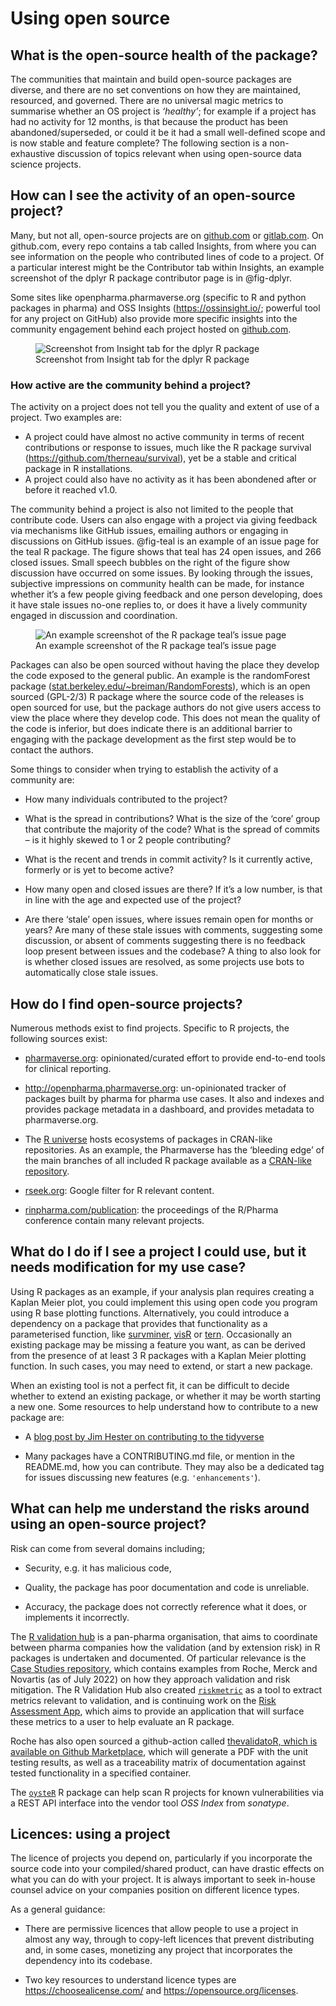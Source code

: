 # Using open source

## What is the open-source health of the package? 

The communities that maintain and build open-source packages are diverse, and there are no set conventions on how they are maintained, resourced, and governed. There are no universal magic metrics to summarise whether an OS project is _'healthy'_; for example if a project has had no activity for 12 months, is that because the product has been abandoned/superseded, or could it be it had a small well-defined scope and is now stable and feature complete? The following section is a non-exhaustive discussion of topics relevant when using open-source data science projects. 

## How can I see the activity of an open-source project? 

Many, but not all, open-source projects are on [github.com](https://github.com) or [gitlab.com](https://gitlab.com). On github.com, every repo contains a tab called Insights, from where you can see information on the people who contributed lines of code to a project. Of a particular interest might be the Contributor tab within Insights, an example screenshot of the dplyr R package contributor page is in @fig-dplyr.  

Some sites like openpharma.pharmaverse.org (specific to R and python packages in pharma) and OSS Insights (<https://ossinsight.io/>; powerful tool for any project on GitHub) also provide more specific insights into the community engagement behind each project hosted on [github.com](https://github.com/). 

![Screenshot from Insight tab for the dplyr R package](assets/ghdplyr.png){#fig-dplyr}

### How active are the community behind a project? 

The activity on a project does not tell you the quality and extent of use of a project. Two examples are:

- A project could have almost no active community in terms of recent contributions or response to issues, much like the R package survival (<https://github.com/therneau/survival>), yet be a stable and critical package in R installations. 
- A project could also have no activity as it has been abondened after or before it reached v1.0.

The community behind a project is also not limited to the people that contribute code. Users can also engage with a project via giving feedback via mechanisms like GitHub issues, emailing authors or engaging in discussions on GitHub issues. @fig-teal is an example of an issue page for the teal R package. The figure shows that teal has 24 open issues, and 266 closed issues. Small speech bubbles on the right of the figure show discussion have occurred on some issues. By looking through the issues, subjective impressions on community health can be made, for instance whether it's a few people giving feedback and one person developing, does it have stale issues no-one replies to, or does it have a lively community engaged in discussion and coordination.

![An example screenshot of the R package teal's issue page](assets/teal.png){#fig-teal}

Packages can also be open sourced without having the place they develop the code exposed to the general public. An example is the randomForest package ([stat.berkeley.edu/\~breiman/RandomForests](https://www.stat.berkeley.edu/~breiman/RandomForests/)), which is an open sourced (GPL-2/3) R package where the source code of the releases is open sourced for use, but the package authors do not give users access to view the place where they develop code. This does not mean the quality of the code is inferior, but does indicate there is an additional barrier to engaging with the package development as the first step would be to contact the authors.  

Some things to consider when trying to establish the activity of a community are: 

-   How many individuals contributed to the project? 

-   What is the spread in contributions? What is the size of the 'core' group that contribute the majority of the code? What is the spread of commits -- is it highly skewed to 1 or 2 people contributing? 

-   What is the recent and trends in commit activity? Is it currently active, formerly or is yet to become active? 

-   How many open and closed issues are there? If it's a low number, is that in line with the age and expected use of the project? 

-   Are there 'stale' open issues, where issues remain open for months or years? Are many of these stale issues with comments, suggesting some discussion, or absent of comments suggesting there is no feedback loop present between issues and the codebase? A thing to also look for is whether closed issues are resolved, as some projects use bots to automatically close stale issues. 

## How do I find open-source projects? 

Numerous methods exist to find projects. Specific to R projects, the following sources exist: 

-   [pharmaverse.org](http://pharmaverse.org): opinionated/curated effort to provide end-to-end tools for clinical reporting. 

-   <http://openpharma.pharmaverse.org>: un-opinionated tracker of packages built by pharma for pharma use cases. It also and indexes and provides package metadata in a dashboard, and provides metadata to pharmaverse.org. 

- The [R universe](https://r-universe.dev/search/) hosts ecosystems of packages in CRAN-like repositories. As an example, the Pharmaverse has the 'bleeding edge' of the main branches of all included R package available as a [CRAN-like repository](https://pharmaverse.r-universe.dev/builds).

-   [rseek.org](http://rseek.org): Google filter for R relevant content. 

-   [rinpharma.com/publication](http://rinpharma.com/publication): the proceedings of the R/Pharma conference contain many relevant projects. 

## What do I do if I see a project I could use, but it needs modification for my use case? 

Using R packages as an example, if your analysis plan requires creating a Kaplan Meier plot, you could implement this using open code you program using R base plotting functions. Alternatively, you could introduce a dependency on a package that provides that functionality as a parameterised function, like [survminer](https://github.com/kassambara/survminer/), [visR](https://github.com/openpharma/visR/) or [tern](https://github.com/insightsengineering/tern/). Occasionally an existing package may be missing a feature you want, as can be derived from the presence of at least 3 R packages with a Kaplan Meier plotting function. In such cases, you may need to extend, or start a new package.   

When an existing tool is not a perfect fit, it can be difficult to decide whether to extend an existing package, or whether it may be worth starting a new one. Some resources to help understand how to contribute to a new package are: 

-   A [blog post by Jim Hester on contributing to the tidyverse](https://www.tidyverse.org/blog/2017/08/contributing/)

-   Many packages have a CONTRIBUTING.md file, or mention in the README.md, how you can contribute. They may also be a dedicated tag for issues discussing new features (e.g. `'enhancements'`). 

## What can help me understand the risks around using an open-source project? 

Risk can come from several domains including;  

-   Security, e.g. it has malicious code, 

-   Quality, the package has poor documentation and code is unreliable. 

-   Accuracy, the package does not correctly reference what it does, or implements it incorrectly.  

The [R validation hub](https://pharmar.org) is a pan-pharma organisation, that aims to coordinate between pharma companies how the validation (and by extension risk) in R packages is undertaken and documented. Of particular relevance is the [Case Studies repository](https://github.com/pharmaR/case_studies), which contains examples from Roche, Merck and Novartis (as of July 2022) on how they approach validation and risk mitigation. The R Validation Hub also created [`riskmetric`](https://www.pharmar.org/risk/) as a tool to extract metrics relevant to validation, and is continuing work on the [Risk Assessment App](https://github.com/pharmaR/risk_assessment), which aims to provide an application that will surface these metrics to a user to help evaluate an R package. 

Roche has also open sourced a github-action called [thevalidatoR, which is available on Github Marketplace](https://github.com/marketplace/actions/r-package-validation-report), which will generate a PDF with the unit testing results, as well as a traceability matrix of documentation against tested functionality in a specified container.

The [`oysteR`](https://github.com/sonatype-nexus-community/oysteR) R package can help scan R projects for known vulnerabilities via a REST API interface into the vendor tool _OSS Index_ from _sonatype_.

## Licences: using a project 

The licence of projects you depend on, particularly if you incorporate the source code into your compiled/shared product, can have drastic effects on what you can do with your project. It is always important to seek in-house counsel advice on your companies position on different licence types.  

As a general guidance: 

-   There are permissive licences that allow people to use a project in almost any way, through to copy-left licences that prevent distributing and, in some cases, monetizing any project that incorporates the dependency into its codebase.  

```{=html}
<!-- -->
```
-   Two key resources to understand licence types are <https://choosealicense.com/> and <https://opensource.org/licenses>.  
